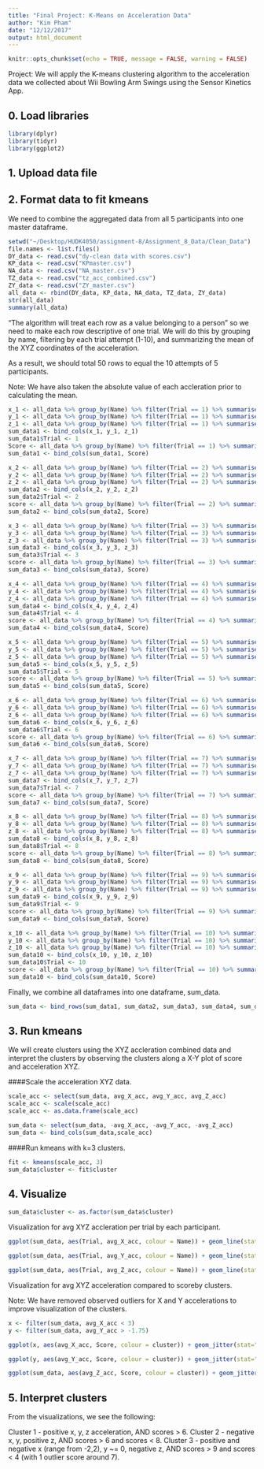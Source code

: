 ```yaml
---
title: "Final Project: K-Means on Acceleration Data"
author: "Kim Pham"
date: "12/12/2017"
output: html_document
---
```


```r
knitr::opts_chunk$set(echo = TRUE, message = FALSE, warning = FALSE)
```

Project: We will apply the K-means clustering algorithm to the acceleration data we collected about Wii Bowling Arm Swings using the Sensor Kinetics App.

## 0. Load libraries
```r
library(dplyr)
library(tidyr)
library(ggplot2)
```

## 1. Upload data file

## 2. Format data to fit kmeans 

We need to combine the aggregated data from all 5 participants into one master dataframe. 

```r
setwd("~/Desktop/HUDK4050/assignment-8/Assignment_8_Data/Clean_Data")
file.names <- list.files()
DY_data <- read.csv("dy-clean data with scores.csv")
KP_data <- read.csv("KPmaster.csv")
NA_data <- read.csv("NA_master.csv")
TZ_data <- read.csv("tz_acc_combined.csv")
ZY_data <- read.csv("ZY_master.csv")
all_data <- rbind(DY_data, KP_data, NA_data, TZ_data, ZY_data)
str(all_data)
summary(all_data)
```

"The algorithm will treat each row as a value belonging to a person" so we need to make each row descriptive of one trial. We will do this by grouping by name, filtering by each trial attempt (1-10), and summarizing the mean of the XYZ coordinates of the acceleration.

As a result, we should total 50 rows to equal the 10 attempts of 5 participants.

Note: We have also taken the absolute value of each accleration prior to calculating the mean.

```r
x_1 <- all_data %>% group_by(Name) %>% filter(Trial == 1) %>% summarise(avg_X_acc = mean(abs(acc_X_value)))
y_1 <- all_data %>% group_by(Name) %>% filter(Trial == 1) %>% summarise(avg_Y_acc = mean(abs(acc_Y_value))) %>% select(-Name)
z_1 <- all_data %>% group_by(Name) %>% filter(Trial == 1) %>% summarise(avg_Z_acc = mean(abs(acc_Z_value))) %>% select(-Name)
sum_data1 <- bind_cols(x_1, y_1, z_1)
sum_data1$Trial <- 1
Score <- all_data %>% group_by(Name) %>% filter(Trial == 1) %>% summarise(Score = mean(Score)) %>% select(-Name)
sum_data1 <- bind_cols(sum_data1, Score)
```

```r
x_2 <- all_data %>% group_by(Name) %>% filter(Trial == 2) %>% summarise(avg_X_acc = mean(abs(acc_X_value))) 
y_2 <- all_data %>% group_by(Name) %>% filter(Trial == 2) %>% summarise(avg_Y_acc = mean(abs(acc_Y_value))) %>% select(-Name)
z_2 <- all_data %>% group_by(Name) %>% filter(Trial == 2) %>% summarise(avg_Z_acc = mean(abs(acc_Z_value))) %>% select(-Name)
sum_data2 <- bind_cols(x_2, y_2, z_2)
sum_data2$Trial <- 2
score <- all_data %>% group_by(Name) %>% filter(Trial == 2) %>% summarise(Score = mean(Score)) %>% select(-Name)
sum_data2 <- bind_cols(sum_data2, Score)
```

```r
x_3 <- all_data %>% group_by(Name) %>% filter(Trial == 3) %>% summarise(avg_X_acc = mean(abs(acc_X_value))) 
y_3 <- all_data %>% group_by(Name) %>% filter(Trial == 3) %>% summarise(avg_Y_acc = mean(abs(acc_Y_value))) %>% select(-Name)
z_3 <- all_data %>% group_by(Name) %>% filter(Trial == 3) %>% summarise(avg_Z_acc = mean(abs(acc_Z_value))) %>% select(-Name)
sum_data3 <- bind_cols(x_3, y_3, z_3)
sum_data3$Trial <- 3
score <- all_data %>% group_by(Name) %>% filter(Trial == 3) %>% summarise(Score = mean(Score)) %>% select(-Name)
sum_data3 <- bind_cols(sum_data3, Score)
```

```r
x_4 <- all_data %>% group_by(Name) %>% filter(Trial == 4) %>% summarise(avg_X_acc = mean(abs(acc_X_value))) 
y_4 <- all_data %>% group_by(Name) %>% filter(Trial == 4) %>% summarise(avg_Y_acc = mean(abs(acc_Y_value))) %>% select(-Name)
z_4 <- all_data %>% group_by(Name) %>% filter(Trial == 4) %>% summarise(avg_Z_acc = mean(abs(acc_Z_value))) %>% select(-Name)
sum_data4 <- bind_cols(x_4, y_4, z_4)
sum_data4$Trial <- 4
score <- all_data %>% group_by(Name) %>% filter(Trial == 4) %>% summarise(Score = mean(Score)) %>% select(-Name)
sum_data4 <- bind_cols(sum_data4, Score)
```

```r
x_5 <- all_data %>% group_by(Name) %>% filter(Trial == 5) %>% summarise(avg_X_acc = mean(abs(acc_X_value)))
y_5 <- all_data %>% group_by(Name) %>% filter(Trial == 5) %>% summarise(avg_Y_acc = mean(abs(acc_Y_value))) %>% select(-Name)
z_5 <- all_data %>% group_by(Name) %>% filter(Trial == 5) %>% summarise(avg_Z_acc = mean(abs(acc_Z_value))) %>% select(-Name)
sum_data5 <- bind_cols(x_5, y_5, z_5)
sum_data5$Trial <- 5
score <- all_data %>% group_by(Name) %>% filter(Trial == 5) %>% summarise(Score = mean(Score)) %>% select(-Name)
sum_data5 <- bind_cols(sum_data5, Score)
```

```r
x_6 <- all_data %>% group_by(Name) %>% filter(Trial == 6) %>% summarise(avg_X_acc = mean(abs(acc_X_value)))
y_6 <- all_data %>% group_by(Name) %>% filter(Trial == 6) %>% summarise(avg_Y_acc = mean(abs(acc_Y_value))) %>% select(-Name)
z_6 <- all_data %>% group_by(Name) %>% filter(Trial == 6) %>% summarise(avg_Z_acc = mean(abs(acc_Z_value))) %>% select(-Name)
sum_data6 <- bind_cols(x_6, y_6, z_6)
sum_data6$Trial <- 6
score <- all_data %>% group_by(Name) %>% filter(Trial == 6) %>% summarise(Score = mean(Score)) %>% select(-Name)
sum_data6 <- bind_cols(sum_data6, Score)
```

```r
x_7 <- all_data %>% group_by(Name) %>% filter(Trial == 7) %>% summarise(avg_X_acc = mean(abs(acc_X_value)))
y_7 <- all_data %>% group_by(Name) %>% filter(Trial == 7) %>% summarise(avg_Y_acc = mean(abs(acc_Y_value))) %>% select(-Name)
z_7 <- all_data %>% group_by(Name) %>% filter(Trial == 7) %>% summarise(avg_Z_acc = mean(abs(acc_Z_value))) %>% select(-Name)
sum_data7 <- bind_cols(x_7, y_7, z_7)
sum_data7$Trial <- 7
score <- all_data %>% group_by(Name) %>% filter(Trial == 7) %>% summarise(Score = mean(Score)) %>% select(-Name)
sum_data7 <- bind_cols(sum_data7, Score)
```

```r
x_8 <- all_data %>% group_by(Name) %>% filter(Trial == 8) %>% summarise(avg_X_acc = mean(abs(acc_X_value)))
y_8 <- all_data %>% group_by(Name) %>% filter(Trial == 8) %>% summarise(avg_Y_acc = mean(abs(acc_Y_value))) %>% select(-Name)
z_8 <- all_data %>% group_by(Name) %>% filter(Trial == 8) %>% summarise(avg_Z_acc = mean(abs(acc_Z_value))) %>% select(-Name)
sum_data8 <- bind_cols(x_8, y_8, z_8)
sum_data8$Trial <- 8
score <- all_data %>% group_by(Name) %>% filter(Trial == 8) %>% summarise(Score = mean(Score)) %>% select(-Name)
sum_data8 <- bind_cols(sum_data8, Score)
```

```r
x_9 <- all_data %>% group_by(Name) %>% filter(Trial == 9) %>% summarise(avg_X_acc = mean(abs(acc_X_value)))
y_9 <- all_data %>% group_by(Name) %>% filter(Trial == 9) %>% summarise(avg_Y_acc = mean(abs(acc_Y_value))) %>% select(-Name)
z_9 <- all_data %>% group_by(Name) %>% filter(Trial == 9) %>% summarise(avg_Z_acc = mean(abs(acc_Z_value))) %>% select(-Name)
sum_data9 <- bind_cols(x_9, y_9, z_9)
sum_data9$Trial <- 9
score <- all_data %>% group_by(Name) %>% filter(Trial == 9) %>% summarise(Score = mean(Score)) %>% select(-Name)
sum_data9 <- bind_cols(sum_data9, Score)
```

```r
x_10 <- all_data %>% group_by(Name) %>% filter(Trial == 10) %>% summarise(avg_X_acc = mean(abs(acc_X_value)))
y_10 <- all_data %>% group_by(Name) %>% filter(Trial == 10) %>% summarise(avg_Y_acc = mean(abs(acc_Y_value))) %>% select(-Name)
z_10 <- all_data %>% group_by(Name) %>% filter(Trial == 10) %>% summarise(avg_Z_acc = mean(abs(acc_Z_value))) %>% select(-Name)
sum_data10 <- bind_cols(x_10, y_10, z_10) 
sum_data10$Trial <- 10
score <- all_data %>% group_by(Name) %>% filter(Trial == 10) %>% summarise(Score = mean(Score)) %>% select(-Name)
sum_data10 <- bind_cols(sum_data10, Score)
```

Finally, we combine all dataframes into one dataframe, sum_data.

```r
sum_data <- bind_rows(sum_data1, sum_data2, sum_data3, sum_data4, sum_data5, sum_data6, sum_data7, sum_data8, sum_data9, sum_data10)
```

## 3. Run kmeans 

We will create clusters using the XYZ accleration combined data and interpret the clusters by observing the clusters along a X-Y plot of score and acceleration XYZ.

####Scale the acceleration XYZ data.

```r
scale_acc <- select(sum_data, avg_X_acc, avg_Y_acc, avg_Z_acc)
scale_acc <- scale(scale_acc)
scale_acc <- as.data.frame(scale_acc)
```

```r
sum_data <- select(sum_data, -avg_X_acc, -avg_Y_acc, -avg_Z_acc)
sum_data <- bind_cols(sum_data,scale_acc)
```

####Run kmeans with k=3 clusters.

```r
fit <- kmeans(scale_acc, 3)
sum_data$cluster <- fit$cluster
```

## 4. Visualize

```r
sum_data$cluster <- as.factor(sum_data$cluster)
```

Visualization for avg XYZ accleration per trial by each participant. 

```r
ggplot(sum_data, aes(Trial, avg_X_acc, colour = Name)) + geom_line(stat="identity") + xlab("Trial") + ylab("Average X Acceleration") + ggtitle("Avg X Acceleration per Trial by Each Participant") + theme(plot.title = element_text(hjust = 0.5))

ggplot(sum_data, aes(Trial, avg_Y_acc, colour = Name)) + geom_line(stat="identity") + xlab("Trial") + ylab("Average Y Acceleration") + ggtitle("Avg Y Acceleration per Trial by Each Participant") + theme(plot.title = element_text(hjust = 0.5))

ggplot(sum_data, aes(Trial, avg_Z_acc, colour = Name)) + geom_line(stat="identity") + xlab("Trial") + ylab("Average Z Acceleration") + ggtitle("Avg Z Acceleration per Trial by Each Participant") + theme(plot.title = element_text(hjust = 0.5))
```

Visualization for avg XYZ acceleration compared to scoreby clusters.

Note: We have removed observed outliers for X and Y accelerations to improve visualization of the clusters. 

```r
x <- filter(sum_data, avg_X_acc < 3)
y <- filter(sum_data, avg_Y_acc > -1.75)

ggplot(x, aes(avg_X_acc, Score, colour = cluster)) + geom_jitter(stat="identity") + xlab("Average X Acceleration") + ylab("Score") + geom_smooth(method = 'lm', se = FALSE) + ggtitle("Clusters by Score and Average X Acceleration") + theme(plot.title = element_text(hjust = 0.5))

ggplot(y, aes(avg_Y_acc, Score, colour = cluster)) + geom_jitter(stat="identity") + xlab("Average Y Acceleration") + ylab("Score") + geom_smooth(method = 'lm', se = FALSE) + ggtitle("Clusters by Score and Average Y Acceleration") + theme(plot.title = element_text(hjust = 0.5))

ggplot(sum_data, aes(avg_Z_acc, Score, colour = cluster)) + geom_jitter(stat="identity") + xlab("Average Z Acceleration") + ylab("Score") + geom_smooth(method = 'lm', se = FALSE) + ggtitle("Clusters by Score and Average Z Acceleration") + theme(plot.title = element_text(hjust = 0.5))
```

## 5. Interpret clusters

From the visualizations, we see the following:

Cluster 1 - positive x, y, z acceleration, AND scores > 6.
Cluster 2 - negative x, y, positive z, AND scores > 6 and scores < 8.
Cluster 3 - positive and negative x (range from -2,2), y ~= 0, negative z, AND scores > 9 and scores < 4 (with 1 outlier score around 7).